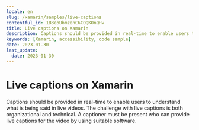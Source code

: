 ```yaml
---
locale: en
slug: /xamarin/samples/live-captions
contentful_id: 1B3eoUbmzenC6COQKOnQHv
title: Live captions on Xamarin
description: Captions should be provided in real-time to enable users to understand what is being said in live videos.
keywords: [Xamarin, accessibility, code sample]
date: 2023-01-30
last_update:
  date: 2023-01-30
---
```


# Live captions on Xamarin

Captions should be provided in real-time to enable users to understand what is being said in live videos. The challenge with live captions is both organizational and technical. A captioner must be present who can provide live captions for the video by using suitable software.

<CodeSample id="media-captions-live" platform="xamarin" locale="en"/>
